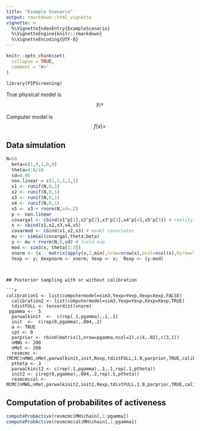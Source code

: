 ```yaml
---
title: "Example Scenario"
output: rmarkdown::html_vignette
vignette: >
  %\VignetteIndexEntry{ExampleScenario}
  %\VignetteEngine{knitr::rmarkdown}
  %\VignetteEncoding{UTF-8}
---
```


```r
knitr::opts_chunk$set(
  collapse = TRUE,
  comment = "#>"
)
```

```r
library(PIPScreening)
```


True physical model is 
$$y_i=$$

Computer model is 
$$f(x)=$$

## Data simulation
```r
N=50
  beta=c(1,0,1,0,0)
  theta=4:8/10
  sd=0.05
  non.linear = c(2,1,1,1,1)
  x1 <- runif(N,0,1)
  x2 <- runif(N,0,1)
  x3 <- runif(N,0,1)
  x4 <- runif(N,0,1)
  x5 <- x3 + rnorm(N,sd=.2)
  p <- non.linear
  covargal <- cbind(x1^p[1],x2^p[2],x3^p[3],x4^p[4],x5^p[5]) # reality cov
  x <- cbind(x1,x2,x3,x4,x5)
  covarmod <- cbind(x1,x2,x3) # model covariates
  mu <- simGal(covargal,theta,beta)
  y <- mu + rnorm(N,0,sd) # field exp
  mod <- sim3(x, theta[1:3])
  xnorm <- (x - matrix(apply(x,2,min),nrow=nrow(x),ncol=ncol(x),byrow=T))/matrix(apply(x,2,max)-apply(x,2,min),nrow=nrow(x),ncol=ncol(x),byrow=T)
  Yexp <- y; Xexpnorm <- xnorm; Xexp <- x;  Rexp <- (y-mod)
  ```
```


## Posterior sampling with or without calibration

```r
calibration1 <- list(computermodel=sim3,Yexp=Yexp,Xexp=Xexp,FALSE)
  calibration2 <- list(computermodel=sim3,Yexp=Yexp,Xexp=Xexp,TRUE)
  tdistFULL <- tensordist(xnorm)
 pgamma <-  5
  parwalkinit  <-  c(rep(.1,pgamma),.1,.1)
  init  <-  c(rep(0,pgamma),.004,.2)
  a <- TRUE
  cpt <- 0
  parprior <- rbind(matrix(1,nrow=pgamma,ncol=2),c(4,.02),c(3,1))
  nMWG <- 200
  nMet <- 200
  resmcmc <- (MCMC(nMWG,nMet,parwalkinit,init,Rexp,tdistFULL,1.9,parprior,TRUE,calibration1))
  ptheta <- 3
  parwalkinit2 <- c(rep(.1,pgamma),.1,.1,rep(.1,ptheta))
  init2 <- c(rep(0,pgamma),.004,.2,rep(.5,ptheta))
  resmcmccal <- MCMC(nMWG,nMet,parwalkinit2,init2,Rexp,tdistFULL,1.9,parprior,TRUE,calibration2)
```



## Computation of probabilites of activeness

```r
computeProbActive(resmcmc$MH$chain[,1:pgamma])
computeProbActive(resmcmccal$MH$chain[,1:pgamma])
```




